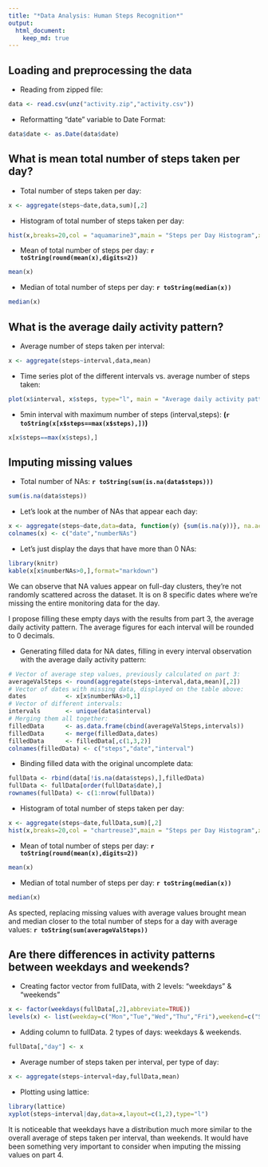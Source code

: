 ```yaml
---
title: "*Data Analysis: Human Steps Recognition*"
output: 
  html_document:
    keep_md: true
---
```


## Loading and preprocessing the data

* Reading from zipped file:
```r
data <- read.csv(unz("activity.zip","activity.csv"))
```
* Reformatting "date" variable to Date Format:
```r
data$date <- as.Date(data$date)
```

## What is mean total number of steps taken per day?

* Total number of steps taken per day:
```r
x <- aggregate(steps~date,data,sum)[,2]
```

* Histogram of total number of steps taken per day:
```r
hist(x,breaks=20,col = "aquamarine3",main = "Steps per Day Histogram",xlab = "Sum of Steps per Day")
```

* Mean of total number of steps per day: **`r toString(round(mean(x),digits=2))`**
```r
mean(x)
```

* Median of total number of steps per day: **`r toString(median(x))`**
```r
median(x)
```

## What is the average daily activity pattern?

* Average number of steps taken per interval:
```r
x <- aggregate(steps~interval,data,mean)
```

* Time series plot of the different intervals vs. average number of steps taken:
```r
plot(x$interval, x$steps, type="l", main = "Average daily activity pattern", xlab="5 min interval", ylab="Average steps taken")
```


* 5min interval with maximum number of steps (interval,steps): **(`r toString(x[x$steps==max(x$steps),])`)**
```r
x[x$steps==max(x$steps),]
```


## Imputing missing values

* Total number of NAs: **`r toString(sum(is.na(data$steps)))`**
```r
sum(is.na(data$steps))
```

* Let's look at the number of NAs that appear each day:
```r
x <- aggregate(steps~date,data=data, function(y) {sum(is.na(y))}, na.action = NULL)
colnames(x) <- c("date","numberNAs")
```
* Let's just display the days that have more than 0 NAs:
```r
library(knitr)
kable(x[x$numberNAs>0,],format="markdown")
```

We can observe that NA values appear on full-day clusters, they're not randomly scattered across the dataset. It is on 8 specific dates where we're missing the entire monitoring data for the day.

I propose filling these empty days with the results from part 3, the average daily activity pattern. The average figures for each interval will be rounded to 0 decimals.

* Generating filled data for NA dates, filling in every interval observation with the average daily activity pattern:
```r
# Vector of average step values, previously calculated on part 3:
averageValSteps <- round(aggregate(steps~interval,data,mean)[,2])
# Vector of dates with missing data, displayed on the table above:
dates           <- x[x$numberNAs>0,1]
# Vector of different intervals:
intervals       <- unique(data$interval)
# Merging them all together:
filledData      <- as.data.frame(cbind(averageValSteps,intervals))
filledData      <- merge(filledData,dates)
filledData      <- filledData[,c(1,3,2)]
colnames(filledData) <- c("steps","date","interval")
```

* Binding filled data with the original uncomplete data:
```r
fullData <- rbind(data[!is.na(data$steps),],filledData)
fullData <- fullData[order(fullData$date),]
rownames(fullData) <- c(1:nrow(fullData))
```

* Histogram of total number of steps taken per day:
```r
x <- aggregate(steps~date,fullData,sum)[,2]
hist(x,breaks=20,col = "chartreuse3",main = "Steps per Day Histogram",xlab = "Sum of Steps per Day")
```

* Mean of total number of steps per day: **`r toString(round(mean(x),digits=2))`**
```r
mean(x)
```

* Median of total number of steps per day: **`r toString(median(x))`**
```r
median(x)
```

As spected, replacing missing values with average values brought mean and median closer to the total number of steps for a day with average values: **`r toString(sum(averageValSteps))`**

## Are there differences in activity patterns between weekdays and weekends?

* Creating factor vector from fullData, with 2 levels: "weekdays" & "weekends"
```r
x <- factor(weekdays(fullData[,2],abbreviate=TRUE))
levels(x) <- list(weekday=c("Mon","Tue","Wed","Thu","Fri"),weekend=c("Sat","Sun"))
```
* Adding column to fullData. 2 types of days: weekdays & weekends.
```r
fullData[,"day"] <- x
```
* Average number of steps taken per interval, per type of day:
```r
x <- aggregate(steps~interval+day,fullData,mean)
```
* Plotting using lattice:
```r
library(lattice)
xyplot(steps~interval|day,data=x,layout=c(1,2),type="l")
```

It is noticeable that weekdays have a distribution much more similar to the overall average of steps taken per interval, than weekends. It would have been something very important to consider when imputing the missing values on part 4.
